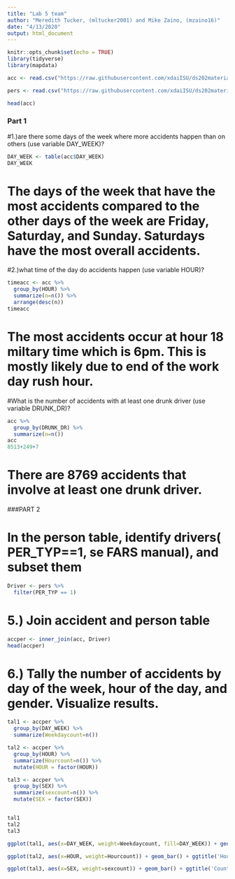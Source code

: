 ```yaml
---
title: "Lab 5 team"
author: "Meredith Tucker, (mltucker2001) and Mike Zaino, (mzaino16)"
date: "4/13/2020"
output: html_document
---
```


```r
knitr::opts_chunk$set(echo = TRUE)
library(tidyverse)
library(mapdata)
```


```r
acc <- read.csv("https://raw.githubusercontent.com/xdaiISU/ds202materials/master/hwlabs/fars2017/accident.csv", stringsAsFactors = FALSE)

pers <- read.csv("https://raw.githubusercontent.com/xdaiISU/ds202materials/master/hwlabs/fars2017/person.csv", stringsAsFactors = FALSE)

head(acc)
```

### Part 1

#1.)are there some days of the week where more accidents happen than on others (use variable DAY_WEEK)?
```r
DAY_WEEK <- table(acc$DAY_WEEK)
DAY_WEEK

```

# The days of the week that have the most accidents compared to the other days of the week are Friday, Saturday, and Sunday. Saturdays have the most overall accidents. 


#2.)what time of the day do accidents happen (use variable HOUR)?

```r
timeacc <- acc %>% 
  group_by(HOUR) %>% 
  summarize(n=n()) %>%
  arrange(desc(n))
timeacc
```

# The most accidents occur at hour 18 miltary time which is 6pm. This is mostly likely due to end of the work day rush hour.

#What is the number of accidents with at least one drunk driver (use variable DRUNK_DR)?

```r
acc %>% 
  group_by(DRUNK_DR) %>% 
  summarize(n=n())
acc
8513+249+7
```

# There are 8769 accidents that involve at least one drunk driver. 


###PART 2

# In the person table, identify drivers( PER_TYP==1, se FARS manual), and subset them

```r
Driver <- pers %>% 
  filter(PER_TYP == 1)
```



# 5.) Join accident and person table
```r
accper <- inner_join(acc, Driver)
head(accper)
```


# 6.) Tally the number of accidents by day of the week, hour of the day, and gender. Visualize results.

```r
tal1 <- accper %>% 
  group_by(DAY_WEEK) %>% 
  summarize(Weekdaycount=n())

tal2 <- accper %>% 
  group_by(HOUR) %>% 
  summarize(Hourcount=n()) %>% 
  mutate(HOUR = factor(HOUR))

tal3 <- accper %>% 
  group_by(SEX) %>% 
  summarize(sexcount=n()) %>% 
  mutate(SEX = factor(SEX))


tal1
tal2
tal3

ggplot(tal1, aes(x=DAY_WEEK, weight=Weekdaycount, fill=DAY_WEEK)) + geom_bar() + ggtitle('Day of Week Count')

ggplot(tal2, aes(x=HOUR, weight=Hourcount)) + geom_bar() + ggtitle('Hour Count')

ggplot(tal3, aes(x=SEX, weight=sexcount)) + geom_bar() + ggtitle('Count by Sex')
```




